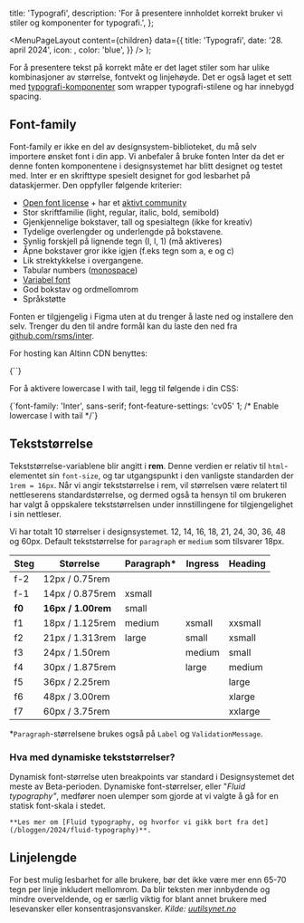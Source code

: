 

  title: 'Typografi',
  description:
    'For å presentere innholdet korrekt bruker vi stiler og komponenter for typografi.',
};

  <MenuPageLayout
    content={children}
    data={{
      title: 'Typografi',
      date: '28. april 2024',
      icon: <TokenIcon />,
      color: 'blue',
    }}
  />
);

For å presentere tekst på korrekt måte er det laget stiler som har ulike kombinasjoner av størrelse, fontvekt og linjehøyde. Det er også laget et sett med [typografi-komponenter](https://next.storybook.designsystemet.no/?path=/docs/komponenter-typography--docs) som wrapper typografi-stilene og har innebygd spacing.

## Font-family

Font-family er ikke en del av designsystem-biblioteket, du må selv importere ønsket font i din app. Vi anbefaler å bruke fonten Inter da det er denne fonten komponentene i designsystemet har blitt designet og testet med. Inter er en skrifttype spesielt designet for god lesbarhet på dataskjermer. Den oppfyller følgende kriterier:

- [Open font license](https://github.com/rsms/inter/blob/master/LICENSE.txt) + har et [aktivt community](https://github.com/rsms/inter)
- Stor skriftfamilie (light, regular, italic, bold, semibold)
- Gjenkjennelige bokstaver, tall og spesialtegn (ikke for kreativ)
- Tydelige overlengder og underlengde på bokstavene.
- Synlig forskjell på lignende tegn (I, l, 1) (må aktiveres)
- Åpne bokstaver gror ikke igjen (f.eks tegn som a, e og c)
- Lik strektykkelse i overgangene.
- Tabular numbers ([monospace](https://fonts.google.com/knowledge/introducing_type/understanding_numerals))
- [Variabel font](https://rsms.me/inter/#variable)
- God bokstav og ordmellomrom
- Språkstøtte

Fonten er tilgjengelig i Figma uten at du trenger å laste ned og installere den selv. Trenger du den til andre formål kan du laste den ned fra [github.com/rsms/inter](https://github.com/rsms/inter/releases/tag/v3.19).

For hosting kan Altinn CDN benyttes:

<CodeSnippet language='html'>
  {`<link
  rel='stylesheet'
  href='https://altinncdn.no/fonts/inter/inter.css'
/>`}
</CodeSnippet>

For å aktivere lowercase l with tail, legg til følgende i din CSS:

<CodeSnippet language='css'>
  {`font-family: 'Inter', sans-serif;
font-feature-settings: 'cv05' 1; /* Enable lowercase l with tail */`}
</CodeSnippet>

## Tekststørrelse

Tekststørrelse-variablene blir angitt i **rem**. Denne verdien er relativ til `html`-elementet sin `font-size`,
og tar utgangspunkt i den vanligste standarden der `1rem = 16px`. Når vi angir tekststørrelse i rem, vil størrelsen være relatert til nettleserens standardstørrelse, og dermed også ta hensyn til om brukeren har valgt å oppskalere tekststørrelsen under innstillingene for tilgjengelighet i sin nettleser.

Vi har totalt 10 størrelser i designsystemet. 12, 14, 16, 18, 21, 24, 30, 36, 48 og 60px. Default tekststørrelse for `paragraph` er `medium` som tilsvarer 18px.

| Steg   | Størrelse          | Paragraph\* | Ingress | Heading |
| ------ | ------------------ | ----------- | ------- | ------- |
| f-2    | 12px / 0.75rem     |             |         |         |
| f-1    | 14px / 0.875rem    | xsmall      |         |         |
| **f0** | **16px / 1.00rem** | small       |         |         |
| f1     | 18px / 1.125rem    | medium      | xsmall  | xxsmall |
| f2     | 21px / 1.313rem    | large       | small   | xsmall  |
| f3     | 24px / 1.50rem     |             | medium  | small   |
| f4     | 30px / 1.875rem    |             | large   | medium  |
| f5     | 36px / 2.25rem     |             |         | large   |
| f6     | 48px / 3.00rem     |             |         | xlarge  |
| f7     | 60px / 3.75rem     |             |         | xxlarge |

\*`Paragraph`-størrelsene brukes også på `Label` og `ValidationMessage`.

### Hva med dynamiske tekststørrelser?

Dynamisk font-størrelse uten breakpoints var standard i Designsystemet det meste av Beta-perioden. Dynamiske font-størrelser, eller "_Fluid typography"_, medfører noen ulemper som gjorde at vi valgte å gå for en statisk font-skala i stedet.

    **Les mer om [Fluid typography, og hvorfor vi gikk bort fra det](/bloggen/2024/fluid-typography)**.

## Linjelengde

For best mulig lesbarhet for alle brukere, bør det ikke være mer enn 65-70 tegn per linje inkludert mellomrom. Da blir teksten mer innbydende og mindre overveldende, og er særlig viktig for blant annet brukere med lesevansker eller konsentrasjonsvansker. _Kilde: [uutilsynet.no](https://www.uutilsynet.no/veiledning/tekst-og-struktur/226)_

<br />
<br />
